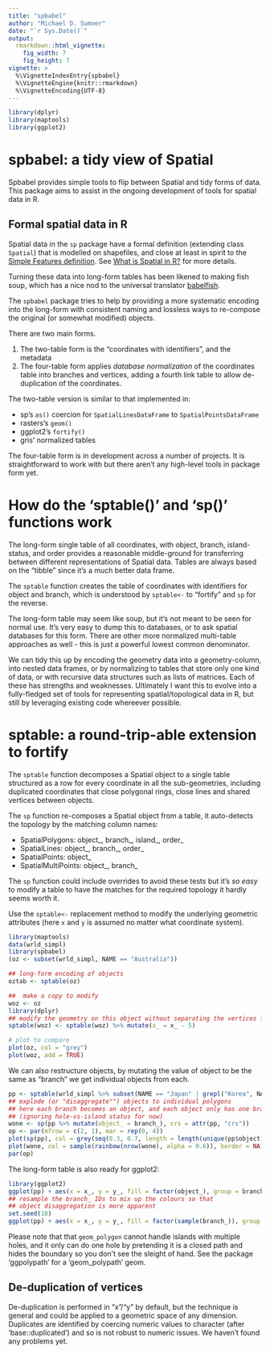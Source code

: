 ```yaml
---
title: "spbabel"
author: "Michael D. Sumner"
date: "`r Sys.Date()`"
output:
  rmarkdown::html_vignette:
    fig_width: 7
    fig_height: 7
vignette: >
  %\VignetteIndexEntry{spbabel}
  %\VignetteEngine{knitr::rmarkdown}
  %\VignetteEncoding{UTF-8}
---
```


```r
library(dplyr)
library(maptools)
library(ggplot2)
```

# spbabel: a tidy view of Spatial

Spbabel provides simple tools to flip between Spatial and tidy forms of data. This package aims to assist in the ongoing development of tools for spatial data in R.


## Formal spatial data in R

Spatial data in the `sp` package have a formal definition  (extending class `Spatial`) that is modelled on shapefiles, and close at least in spirit to the [Simple Features definition](https://github.com/edzer/sfr). See [What is Spatial in R?](https://github.com/mdsumner/spbabel/wiki/What-is-Spatial-in-R) for more details. 

Turning these data into long-form tables has been likened to making fish soup, which has a nice nod to the universal translator [babelfish](https://en.wikipedia.org/wiki/List_of_races_and_species_in_The_Hitchhiker%27s_Guide_to_the_Galaxy#Babel_fish). 


The `spbabel` package tries to help by providing a more systematic encoding into the long-form with consistent naming and lossless ways to re-compose the original (or somewhat modified) objects. 

There are two main forms. 

1. The two-table form is the "coordinates with identifiers", and the metadata
2. The four-table form applies *database normalization* of the coordinates table into branches and vertices, adding a fourth link table to allow de-duplication of the coordinates. 


The two-table version is similar to that implemented in: 

* sp's `as()` coercion for  `SpatialLinesDataFrame` to `SpatialPointsDataFrame`
* rasters's `geom()`
* ggplot2's `fortify()`
* gris' normalized tables
 
The four-table form is in development across a number of projects. It is straightforward to work with but there aren't any high-level tools in package form yet. 

# How do the 'sptable()' and 'sp()' functions work

The long-form single table of all coordinates, with object, branch, island-status, and order provides a reasonable middle-ground for transferring between different representations of Spatial data. Tables are always based on the "tibble" since it's a much better data frame. 

The `sptable` function creates the table of coordinates with identifiers for object and branch, which is understood by `sptable<-` to "fortify" and `sp` for the reverse. 

The long-form table may seem like soup, but it's not meant to be seen for normal use. It's very easy to dump this to databases, or to ask spatial databases for this form.  There are other more normalized multi-table approaches as well - this is just a powerful lowest common denominator. 

We can tidy this up by encoding the geometry data into a geometry-column, into nested data frames,  or by normalizing to tables that store only one kind of data, or with recursive data structures such as lists of matrices. Each of these has strengths and weaknesses. Ultimately I want this to evolve into a fully-fledged set of tools for representing spatial/topological data in R, but still by leveraging existing code whereever possible. 

# sptable: a round-trip-able extension to fortify

The `sptable` function decomposes a Spatial object to a single table structured as a row for every coordinate in all the sub-geometries, including duplicated coordinates that close polygonal rings, close lines and shared vertices between objects. 

The `sp` function re-composes a Spatial object from a table, it auto-detects the topology by the matching column names: 

* SpatialPolygons: object_, branch_, island_, order_
* SpatialLines: object_, branch_, order_
* SpatialPoints: object_
* SpatialMultiPoints: object_, branch_

The `sp` function could include overrides to avoid these tests but it's *so easy* to modify a table to have the matches for the required topology it hardly seems worth it. 

Use the `sptable<-` replacement method to modify the underlying geometric attributes (here `x` and `y` is assumed no matter what coordinate system). 

```r
library(maptools)
data(wrld_simpl)
library(spbabel)
(oz <- subset(wrld_simpl, NAME == "Australia"))

## long-form encoding of objects
oztab <- sptable(oz)

##  make a copy to modify
woz <- oz
library(dplyr)
## modify the geometry on this object without separating the vertices from the objects
sptable(woz) <- sptable(woz) %>% mutate(x_ = x_ - 5)

# plot to compare 
plot(oz, col = "grey")
plot(woz, add = TRUE)
```

We can also restructure objects, by mutating the value of object to be the same as "branch" we get individual objects from each.


```r

pp <- sptable(wrld_simpl %>% subset(NAME == "Japan" | grepl("Korea", NAME)))
## explode (or "disaggregate"") objects to individual polygons
## here each branch becomes an object, and each object only has one branch
## (ignoring hole-vs-island status for now)
wone <- sp(pp %>% mutate(object_ = branch_), crs = attr(pp, "crs"))
op <- par(mfrow = c(2, 1), mar = rep(0, 4))
plot(sp(pp), col = grey(seq(0.3, 0.7, length = length(unique(pp$object)))))
plot(wone, col = sample(rainbow(nrow(wone), alpha = 0.6)), border = NA)
par(op)
```

The long-form table is also ready for ggplot2: 
```r
library(ggplot2)
ggplot(pp) + aes(x = x_, y = y_, fill = factor(object_), group = branch_) + geom_polygon()
## resample the branch_ IDs to mix up the colours so that 
## object disaggregation is more apparent
set.seed(10)
ggplot(pp) + aes(x = x_, y = y_, fill = factor(sample(branch_)), group = branch_, col = object_) + geom_polygon()
```

Please note that that `geom_polygon` cannot handle islands with multiple holes, and it only can do one hole by pretending it is a closed path and hides the boundary so you don't see the sleight of hand.  See the package 'ggpolypath' for a 'geom_polypath' geom. 

## De-duplication of vertices

De-duplication is performed in "x"/"y" by default, but the technique is general and could be applied to a geometric space of any dimension. Duplicates are identified by coercing numeric values to character (after 'base::duplicated') and so is not robust to numeric issues. We haven't found any problems yet. 

